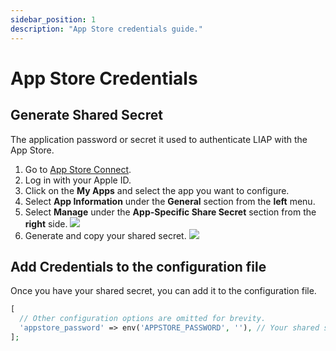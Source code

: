 ```yaml
---
sidebar_position: 1
description: "App Store credentials guide."
---
```


# App Store Credentials

## Generate Shared Secret

The application password or secret it used to authenticate LIAP with the App Store.

1. Go to [App Store Connect](https://appstoreconnect.apple.com/).
2. Log in with your Apple ID.
3. Click on the **My Apps** and select the app you want to configure.
4. Select **App Information** under the **General** section from the **left** menu.
5. Select **Manage** under the **App-Specific Share Secret** section from the **right** side.
![](/img/credentials/features-section.png)
6. Generate and copy your shared secret.
![](/img/credentials/shared-secret.png)

## Add Credentials to the configuration file

Once you have your shared secret, you can add it to the configuration file.

```php title="config/liap.php"
[
  // Other configuration options are omitted for brevity.
  'appstore_password' => env('APPSTORE_PASSWORD', ''), // Your shared secret
];
```
